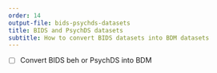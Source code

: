 ```yaml
---
order: 14
output-file: bids-psychds-datasets
title: BIDS and PsychDS datasets
subtitle: How to convert BIDS datasets into BDM datasets
---
```


- [ ] Convert BIDS beh or PsychDS into BDM
